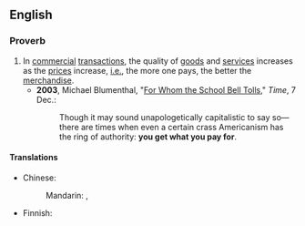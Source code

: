 ==English==

===Proverb===
{{infl|en|proverb|head=[[you]] [[get]] [[what]] [[you]] [[pay]] [[for]]}}

# In [[commercial]] [[transaction]]s, the quality of [[goods]] and [[services]] increases as the [[price]]s increase, [[i.e.]], the more one pays, the better the [[merchandise]].
#*'''2003''', Michael Blumenthal, "[http://www.time.com/time/magazine/article/0,9171,557024,00.html For Whom the School Bell Tolls]," ''Time'', 7 Dec.:
#*:Though it may sound unapologetically capitalistic to say so—there are times when even a certain crass Americanism has the ring of authority: '''you get what you pay for'''.

====Translations====
{{trans-top|quality of goods increases as the prices increases}}
* Chinese:
*: Mandarin: {{t|zh|一分錢，一分貨|sc=Hani}}, {{t|zh|一分钱，一分货|tr=yī fēn qián, yī fēn huò|sc=Hani}}
{{trans-mid}}
* Finnish: {{t|fi|sitä saat, mitä tilaat}}
{{trans-bottom}}